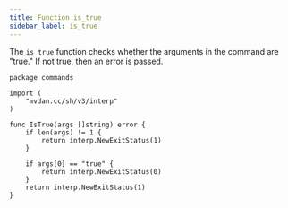 ```yaml
---
title: Function is_true
sidebar_label: is_true
---
```


The `is_true` function checks whether the arguments in the command are "true." If not true, then an error is passed.

```
package commands

import (
	"mvdan.cc/sh/v3/interp"
)

func IsTrue(args []string) error {
	if len(args) != 1 {
		return interp.NewExitStatus(1)
	}

	if args[0] == "true" {
		return interp.NewExitStatus(0)
	}
	return interp.NewExitStatus(1)
}
```
